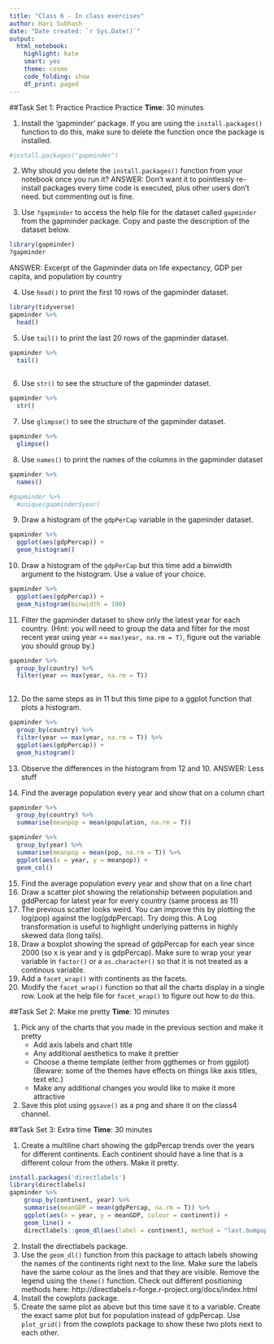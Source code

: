 ```yaml
---
title: "Class 6 - In class exercises"
author: Hari Subhash
date: "Date created: `r Sys.Date()`"
output:
  html_notebook:
    highlight: kate
    smart: yes
    theme: cosmo
    code_folding: show
    df_print: paged
---
```


##Task Set 1: Practice Practice Practice
**Time**: 30 minutes

1. Install the 'gapminder' package. If you are using the `install.packages()` function to do this, make sure to delete the function once the package is installed.
```r
#install.packages("gapminder")
```


2. Why should you delete the `install.packages()` function from your notebook once you run it?
    ANSWER: Don't want it to pointlessly re-install packages every time code is executed, plus other users don't need. but commenting out is fine.

3. Use `?gapminder` to access the help file for the dataset called `gapminder` from the gapminder package. Copy and paste the description of the dataset below.

```r
library(gapminder)
?gapminder

```
ANSWER: Excerpt of the Gapminder data on life expectancy, GDP per capita, and population by country


4. Use `head()` to print the first 10 rows of the gapminder dataset.

```r
library(tidyverse)
gapminder %>%
  head()
```


5. Use `tail()` to print the last 20 rows of the gapminder dataset.

```r
gapminder %>%
  tail()
  
```


6. Use `str()` to see the structure of the gapminder dataset.


```r
gapminder %>% 
  str()
```


7. Use `glimpse()` to see the structure of the gapminder dataset.

```r
gapminder %>% 
  glimpse()
```


8. Use `names()` to print the names of the columns in the gapminder dataset

```r
gapminder %>% 
  names()

```

```r
#gapminder %>%
  #unique(gapminder$year)
```


9. Draw a histogram of the `gdpPerCap` variable in the gapminder dataset.

```r
gapminder %>% 
  ggplot(aes(gdpPercap)) +
  geom_histogram()
```


10. Draw a histogram of the `gdpPerCap` but this time add a binwidth argument to the histogram. Use a value of your choice.

```r
gapminder %>% 
  ggplot(aes(gdpPercap)) +
  geom_histogram(binwidth = 100)
```


11. Filter the gapminder dataset to show only the latest year for each country. (Hint: you will need to group the data and filter for the most recent year using year == `max(year, na.rm = T)`, figure out the variable you should group by.)

```r
gapminder %>% 
  group_by(country) %>% 
  filter(year == max(year, na.rm = T))
  
```


12. Do the same steps as in 11 but this time pipe to a ggplot function that plots a histogram.

```r
gapminder %>% 
  group_by(country) %>% 
  filter(year == max(year, na.rm = T)) %>% 
  ggplot(aes(gdpPercap)) +
  geom_histogram()

```


13. Observe the differences in the histogram from 12 and 10.
  ANSWER: Less stuff

14. Find the average population every year and show that on a column chart
```r
gapminder %>% 
  group_by(country) %>% 
  summarise(meanpop = mean(population, na.rm = T))
```
    
    
```r
gapminder %>% 
  group_by(year) %>% 
  summarise(meanpop = mean(pop, na.rm = T)) %>% 
  ggplot(aes(x = year, y = meanpop)) +
  geom_col()

```
    
    

15. Find the average population every year and show that on a line chart
16. Draw a scatter plot showing the relationship between population and gddPercap for latest year for every country (same process as 11)
17. The previous scatter looks weird. You can improve this by plotting the log(pop) against the log(gdpPercap). Try doing this. A Log transformation is useful to highlight underlying patterns in highly skewed data (long tails). 
18. Draw a boxplot showing the spread of gdpPercap for each year since 2000 (so x is year and y is gdpPercap). Make sure to wrap your year variable in `factor()` or a `as.character()` so that it is not treated as a continous variable.
19. Add a `facet_wrap()` with continents as the facets.
20. Modify the `facet_wrap()` function so that all the charts display in a single row. Look at the help file for `facet_wrap()` to figure out how to do this.

##Task Set 2: Make me pretty
**Time**: 10 minutes

1. Pick any of the charts that you made in the previous section and make it pretty
    + Add axis labels and chart title
    + Any additional aesthetics to make it prettier
    + Choose a theme template (either from ggthemes or from ggplot) (Beware: some of the themes have effects on things like axis titles, text etc.)
    + Make any additional changes you would like to make it more attractive
2. Save this plot using `ggsave()` as a png and share it on the class4 channel.


##Task Set 3: Extra time
**Time**: 30 minutes

1. Create a multiline chart showing the gdpPercap trends over the years for different continents.  Each continent should have a line that is a different colour from the others. Make it pretty.

```r
install.packages('directlabels')
library(directlabels)
gapminder %>% 
    group_by(continent, year) %>% 
    summarise(meanGDP = mean(gdpPercap, na.rm = T)) %>% 
    ggplot(aes(x = year, y = meanGDP, colour = continent)) +
    geom_line() +
    directlabels::geom_dl(aes(label = continent), method = "last.bumpup")
```

2. Install the directlabels package.
3. Use the `geom_dl()` function from this package to attach labels showing the names of the continents right next to the line. Make sure the labels have the same colour as the lines and that they are visible. Remove the legend using the `theme()` function. Check out different positioning methods here: http://directlabels.r-forge.r-project.org/docs/index.html
4. Install the cowplots package.
5. Create the same plot as above but this time save it to a variable. Create the exact same plot but for population instead of gdpPercap. Use `plot_grid()` from the cowplots package to show these two plots next to each other. 



